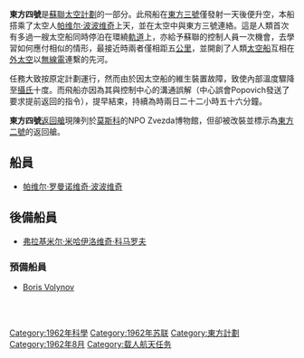 {{Unreferenced|time=2019-12-22T01:34:45+00:00}}
{{noteTA
|G1=Aero
}}
{{Infobox spaceflight
| name               = 東方四號
| spacecraft_name    = 
| shuttle            = 
| insignia           = vostok3-4patch.png
| insignia_size      = 200px
| crew_callsign      = Беркут (Berkut - "Golden Eagle"「金鷹」)
| crew_size          = 1
| launch_pad         = 
| launch_date        = 1962年8月12日08:02:33 [[世界協調時|UTC]]
| begin_spacewalk    = 
| end_spacewalk      = 
| landing_date       = 1962年8月15日06:59 UTC {{coord|48|9|N|71|51|E}}
| mission_duration   = 兩日二十二小時五十六分鐘
| orbits_completed   = 48
| orbit_apoapsis     = 211 公里
| apsis              = 地
| orbit_reference    = [[地心轨道|地心轨道]]
| orbit_regime       = [[近地轨道|近地轨道]]
| orbit_periapsis    = 159 公里
| orbit_period       = 88.2 分鐘
| altitude           = 
| orbit_inclination  = 65.0°
| distance           = 
| launch_mass        = {{convert|4728|kg|lb}}
| crew_photo         = 
| crew_photo_caption = 
| programme          = [[東方計劃|東方計劃]]
| previous_mission   = [[File:Vostok3-4patch.png|35px]] [[東方三號|東方三號]]
| next_mission       = [[東方五號|東方五號]] 
|}}

'''東方四號'''是[[蘇聯太空計劃|蘇聯太空計劃]]的一部分。此飛船在[[東方三號|東方三號]]僅發射一天後便升空，本船搭乘了太空人[[帕维尔·罗曼诺维奇·波波维奇|帕维尔·波波维奇]]上天，並在太空中與東方三號連絡。這是人類首次有多過一艘太空船同時停泊在環繞[[軌道|軌道]]上，亦給予蘇聯的控制人員一次機會，去學習如何應付相似的情形，最接近時兩者僅相距五[[公里|公里]]，並開創了人類[[太空船|太空船]]互相在[[外太空|外太空]]以[[無線電|無線電]]連繫的先河。

任務大致按原定計劃運行，然而由於因太空船的維生裝置故障，致使內部溫度驟降至[[攝氏|攝氏]]十度。而飛船亦因為其與控制中心的溝通誤解（中心誤會Popovich發送了要求提前返回的指令），提早結束，持續為時兩日二十二小時五十六分鐘。

'''東方四號'''[[返回艙|返回艙]]現陳列於[[莫斯科|莫斯科]]的NPO Zvezda博物館，但卻被改裝並標示為[[東方二號|東方二號]]的返回艙。

== 船員 ==
* [[帕维尔·罗曼诺维奇·波波维奇|帕维尔·罗曼诺维奇·波波维奇]]

== 後備船員 ==
* [[弗拉基米尔·米哈伊洛维奇·科马罗夫|弗拉基米尔·米哈伊洛维奇·科马罗夫]]

=== 預備船員 ===
* [[Boris_Volynov|Boris Volynov]]

<br />
{{Vostok Programme}}
<br />
[[Category:1962年科學|Category:1962年科學]]
[[Category:1962年苏联|Category:1962年苏联]]
[[Category:東方計劃|Category:東方計劃]]
[[Category:1962年8月|Category:1962年8月]]
[[Category:载人航天任务|Category:载人航天任务]]